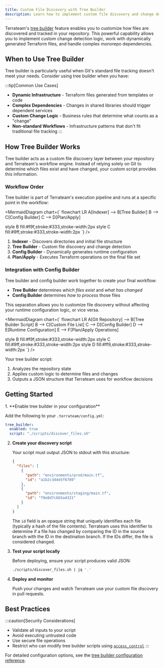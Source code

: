 ```yaml
---
title: Custom File Discovery with Tree Builder
description: Learn how to implement custom file discovery and change detection strategies for complex Terraform workflows
---
```



Terrateam's [tree builder](/reference/configuration/tree-builder) feature enables you to customize how files are discovered and tracked in your repository. This powerful capability allows you to implement custom change detection logic, work with dynamically generated Terraform files, and handle complex monorepo dependencies.

## When to Use Tree Builder

Tree builder is particularly useful when Git's standard file tracking doesn't meet your needs. Consider using tree builder when you have:

:::tip[Common Use Cases]
- **Dynamic Infrastructure** - Terraform files generated from templates or code
- **Complex Dependencies** - Changes in shared libraries should trigger dependent services
- **Custom Change Logic** - Business rules that determine what counts as a "change"
- **Non-standard Workflows** - Infrastructure patterns that don't fit traditional file tracking
:::

## How Tree Builder Works

Tree builder acts as a custom file discovery layer between your repository and Terrateam's workflow engine. Instead of relying solely on Git to determine which files exist and have changed, your custom script provides this information.

### Workflow Order

Tree builder is part of Terrateam's execution pipeline and runs at a specific point in the workflow:

<MermaidDiagram chart={`
flowchart LR
  A[Indexer] --> B[Tree Builder]
  B --> C[Config Builder]
  C --> D[Plan/Apply]

  style B fill:#f9f,stroke:#333,stroke-width:2px
  style C fill:#9ff,stroke:#333,stroke-width:2px
`} />

1. **Indexer** - Discovers directories and initial file structure
2. **Tree Builder** - Custom file discovery and change detection
3. **Config Builder** - Dynamically generates runtime configuration
4. **Plan/Apply** - Executes Terraform operations on the final file set

### Integration with Config Builder

Tree builder and config builder work together to create your final workflow:

- **Tree Builder** determines *which files exist* and *what has changed*
- **Config Builder** determines *how to process* those files

This separation allows you to customize file discovery without affecting your runtime configuration logic, or vice versa.

<MermaidDiagram chart={`
flowchart LR
  A[Git Repository] --> B[Tree Builder Script]
  B --> C[Custom File List]
  C --> D[Config Builder]
  D --> E[Runtime Configuration]
  E --> F[Plan/Apply Operations]
  
  style B fill:#f9f,stroke:#333,stroke-width:2px
  style C fill:#9ff,stroke:#333,stroke-width:2px
  style D fill:#ff9,stroke:#333,stroke-width:2px
`} />

Your tree builder script:
1. Analyzes the repository state
2. Applies custom logic to determine files and changes
3. Outputs a JSON structure that Terrateam uses for workflow decisions

## Getting Started

<Steps>
1. **Enable tree builder in your configuration**
   
   Add the following to your `.terrateam/config.yml`:
   ```yaml
   tree_builder:
     enabled: true
     script: "./scripts/discover_files.sh"
   ```

2. **Create your discovery script**
   
   Your script must output JSON to stdout with this structure:
   ```json
   {
     "files": [
       {
         "path": "environments/prod/main.tf",
         "id": "a1b2c3d4e5f6789"
       },
       {
         "path": "environments/staging/main.tf",
         "id": "f9e8d7c6b5a4321"
       }
     ]
   }
   ```

   The `id` field is an opaque string that uniquely identifies each file (typically a hash of the file contents). Terrateam uses this identifier to determine if a file has changed by comparing the ID in the source branch with the ID in the destination branch. If the IDs differ, the file is considered changed.

3. **Test your script locally**
   
   Before deploying, ensure your script produces valid JSON:
   ```bash
   ./scripts/discover_files.sh | jq '.'
   ```

4. **Deploy and monitor**
   
   Push your changes and watch Terrateam use your custom file discovery in pull requests.
</Steps>

## Best Practices

:::caution[Security Considerations]
- Validate all inputs to your script
- Avoid executing untrusted code
- Use secure file operations
- Restrict who can modify tree builder scripts using [`access_control`](/reference/configuration/access-control)
:::

For detailed configuration options, see the [tree builder configuration reference](/reference/configuration/tree-builder).
